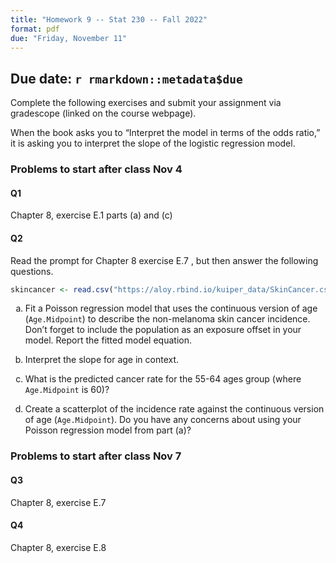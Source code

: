 ```yaml
---
title: "Homework 9 -- Stat 230 -- Fall 2022"
format: pdf
due: "Friday, November 11"
---
```


## Due date: `r rmarkdown::metadata$due`

Complete the following exercises and submit your assignment via gradescope 
(linked on the course webpage). 

:::{.callout-note}
When the book asks you to "Interpret the model in terms of the odds ratio," it is asking you to interpret the slope of the logistic regression model.
:::

### Problems to start after class Nov 4

#### Q1

Chapter 8, exercise E.1 parts (a) and (c)


#### Q2

Read the prompt for Chapter 8 exercise E.7 , but then answer the following questions.

```r
skincancer <- read.csv("https://aloy.rbind.io/kuiper_data/SkinCancer.csv")
```

(a) Fit a Poisson regression model that uses the continuous version of age (`Age.Midpoint`) to describe the non-melanoma skin cancer incidence. Don't forget to include the population as an exposure offset in your model. Report the fitted model equation.

(b) Interpret the slope for age in context.

(c) What is the predicted cancer rate for the 55-64 ages group (where `Age.Midpoint` is 60)?

(d) Create a scatterplot of the incidence rate against the continuous version of age (`Age.Midpoint`). Do you have any concerns about using your Poisson regression model from part (a)?



### Problems to start after class Nov 7

#### Q3

Chapter 8, exercise E.7

#### Q4

Chapter 8, exercise E.8
